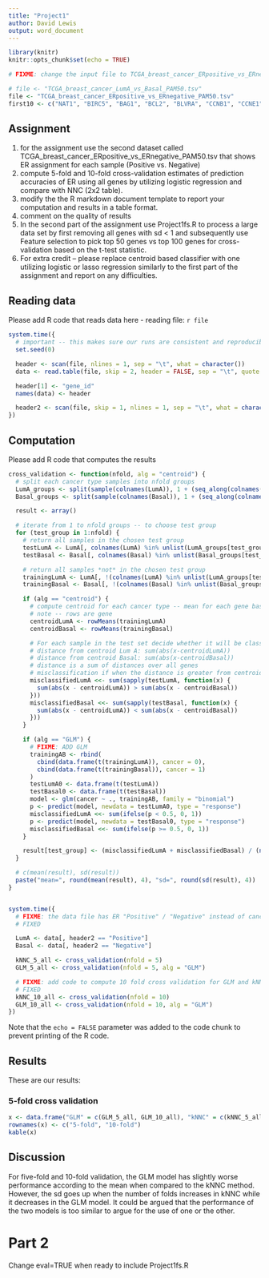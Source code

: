 ```yaml
---
title: "Project1"
author: David Lewis
output: word_document
---
```


```r
library(knitr)
knitr::opts_chunk$set(echo = TRUE)

# FIXME: change the input file to TCGA_breast_cancer_ERpositive_vs_ERnegative_PAM50.tsv

# file <- "TCGA_breast_cancer_LumA_vs_Basal_PAM50.tsv"
file <- "TCGA_breast_cancer_ERpositive_vs_ERnegative_PAM50.tsv"
first10 <- c("NAT1", "BIRC5", "BAG1", "BCL2", "BLVRA", "CCNB1", "CCNE1", "CDC6", "CDC20", "CDH3")
```

## Assignment
1.	for the assignment use the second dataset called TCGA_breast_cancer_ERpositive_vs_ERnegative_PAM50.tsv that shows ER assignment for each sample (Positive vs. Negative)
2.	compute 5-fold and 10-fold cross-validation estimates of prediction accuracies of ER using all genes by utilizing logistic regression and compare with NNC (2x2 table).
3.	modify the the R markdown document template to report your computation and results in a table format.
4.	comment on the quality of results
5.	In the second part of the assignment use Project1fs.R to process a large data set by first removing all genes with sd < 1 and subsequently use Feature selection to pick top 50 genes vs top 100 genes for cross-validation based on the t-test statistic.
6.	For extra credit – please replace centroid based classifier with one utilizing logistic or lasso regression similarly to the first part of the assignment and report on any difficulties.

## Reading data

Please add R code that reads data here - 
reading file: `r file`


```r
system.time({
  # important -- this makes sure our runs are consistent and reproducible
  set.seed(0)

  header <- scan(file, nlines = 1, sep = "\t", what = character())
  data <- read.table(file, skip = 2, header = FALSE, sep = "\t", quote = "", check.names = FALSE)

  header[1] <- "gene_id"
  names(data) <- header

  header2 <- scan(file, skip = 1, nlines = 1, sep = "\t", what = character())
})
```

## Computation

Please add R code that computes the results

```r
cross_validation <- function(nfold, alg = "centroid") {
  # split each cancer type samples into nfold groups
  LumA_groups <- split(sample(colnames(LumA)), 1 + (seq_along(colnames(LumA)) %% nfold))
  Basal_groups <- split(sample(colnames(Basal)), 1 + (seq_along(colnames(Basal)) %% nfold))

  result <- array()

  # iterate from 1 to nfold groups -- to choose test group
  for (test_group in 1:nfold) {
    # return all samples in the chosen test group
    testLumA <- LumA[, colnames(LumA) %in% unlist(LumA_groups[test_group])]
    testBasal <- Basal[, colnames(Basal) %in% unlist(Basal_groups[test_group])]

    # return all samples *not* in the chosen test group
    trainingLumA <- LumA[, !(colnames(LumA) %in% unlist(LumA_groups[test_group]))]
    trainingBasal <- Basal[, !(colnames(Basal) %in% unlist(Basal_groups[test_group]))]

    if (alg == "centroid") {
      # compute centroid for each cancer type -- mean for each gene based on all samples
      # note -- rows are gene
      centroidLumA <- rowMeans(trainingLumA)
      centroidBasal <- rowMeans(trainingBasal)

      # For each sample in the test set decide whether it will be classified
      # distance from centroid Lum A: sum(abs(x-centroidLumA))
      # distance from centroid Basal: sum(abs(x-centroidBasal))
      # distance is a sum of distances over all genes
      # misclassification if when the distance is greater from centroid associated with known result
      misclassifiedLumA <<- sum(sapply(testLumA, function(x) {
        sum(abs(x - centroidLumA)) > sum(abs(x - centroidBasal))
      }))
      misclassifiedBasal <<- sum(sapply(testBasal, function(x) {
        sum(abs(x - centroidLumA)) < sum(abs(x - centroidBasal))
      }))
    }

    if (alg == "GLM") {
      # FIXME: ADD GLM
      trainingAB <- rbind(
        cbind(data.frame(t(trainingLumA)), cancer = 0),
        cbind(data.frame(t(trainingBasal)), cancer = 1)
      )
      testLumA0 <- data.frame(t(testLumA))
      testBasal0 <- data.frame(t(testBasal))
      model <- glm(cancer ~ ., trainingAB, family = "binomial")
      p <- predict(model, newdata = testLumA0, type = "response")
      misclassifiedLumA <<- sum(ifelse(p < 0.5, 0, 1))
      p <- predict(model, newdata = testBasal0, type = "response")
      misclassifiedBasal <<- sum(ifelse(p >= 0.5, 0, 1))
    }

    result[test_group] <- (misclassifiedLumA + misclassifiedBasal) / (ncol(testLumA) + ncol(testBasal))
  }

  # c(mean(result), sd(result))
  paste("mean=", round(mean(result), 4), "sd=", round(sd(result), 4))
}


system.time({
  # FIXME: the data file has ER "Positive" / "Negative" instead of cancer type
  # FIXED

  LumA <- data[, header2 == "Positive"]
  Basal <- data[, header2 == "Negative"]

  kNNC_5_all <- cross_validation(nfold = 5)
  GLM_5_all <- cross_validation(nfold = 5, alg = "GLM")

  # FIXME: add code to compute 10 fold cross validation for GLM and kNNC
  # FIXED
  kNNC_10_all <- cross_validation(nfold = 10)
  GLM_10_all <- cross_validation(nfold = 10, alg = "GLM")
})
```



Note that the `echo = FALSE` parameter was added to the code chunk to prevent printing of the R code.

## Results

These are our results:

### 5-fold cross validation
```r
x <- data.frame("GLM" = c(GLM_5_all, GLM_10_all), "kNNC" = c(kNNC_5_all, kNNC_10_all))
rownames(x) <- c("5-fold", "10-fold")
kable(x)
```


## Discussion

For five-fold and 10-fold validation, the GLM model has slightly worse performance according to the mean when compared to the kNNC method. 
However, the sd goes up when the number of folds increases in kNNC while it decreases in the GLM model. It could be argued that the performance of the 
two models is too similar to argue for the use of one or the other.

# Part 2

Change eval=TRUE when ready to include Project1fs.R

```r

```
